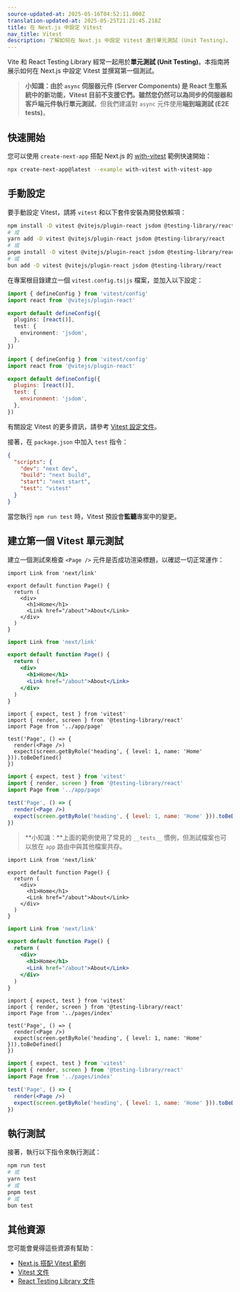 ```yaml
---
source-updated-at: 2025-05-16T04:52:11.000Z
translation-updated-at: 2025-05-25T21:21:45.218Z
title: 在 Next.js 中設定 Vitest
nav_title: Vitest
description: 了解如何在 Next.js 中設定 Vitest 進行單元測試 (Unit Testing)。
---
```


Vite 和 React Testing Library 經常一起用於**單元測試 (Unit Testing)**。本指南將展示如何在 Next.js 中設定 Vitest 並撰寫第一個測試。

> **小知識：**由於 `async` 伺服器元件 (Server Components) 是 React 生態系統中的新功能，Vitest 目前不支援它們。雖然您仍然可以為同步的伺服器和客戶端元件執行**單元測試**，但我們建議對 `async` 元件使用**端到端測試 (E2E tests)**。

## 快速開始

您可以使用 `create-next-app` 搭配 Next.js 的 [with-vitest](https://github.com/vercel/next.js/tree/canary/examples/with-vitest) 範例快速開始：

```bash filename="終端機"
npx create-next-app@latest --example with-vitest with-vitest-app
```

## 手動設定

要手動設定 Vitest，請將 `vitest` 和以下套件安裝為開發依賴項：

```bash filename="終端機"
npm install -D vitest @vitejs/plugin-react jsdom @testing-library/react
# 或
yarn add -D vitest @vitejs/plugin-react jsdom @testing-library/react
# 或
pnpm install -D vitest @vitejs/plugin-react jsdom @testing-library/react
# 或
bun add -D vitest @vitejs/plugin-react jsdom @testing-library/react
```

在專案根目錄建立一個 `vitest.config.ts|js` 檔案，並加入以下設定：

```ts filename="vitest.config.ts" switcher
import { defineConfig } from 'vitest/config'
import react from '@vitejs/plugin-react'

export default defineConfig({
  plugins: [react()],
  test: {
    environment: 'jsdom',
  },
})
```

```js filename="vitest.config.js" switcher
import { defineConfig } from 'vitest/config'
import react from '@vitejs/plugin-react'

export default defineConfig({
  plugins: [react()],
  test: {
    environment: 'jsdom',
  },
})
```

有關設定 Vitest 的更多資訊，請參考 [Vitest 設定文件](https://vitest.dev/config/#configuration)。

接著，在 `package.json` 中加入 `test` 指令：

```json filename="package.json"
{
  "scripts": {
    "dev": "next dev",
    "build": "next build",
    "start": "next start",
    "test": "vitest"
  }
}
```

當您執行 `npm run test` 時，Vitest 預設會**監聽**專案中的變更。

## 建立第一個 Vitest 單元測試

建立一個測試來檢查 `<Page />` 元件是否成功渲染標題，以確認一切正常運作：

<AppOnly>

```tsx filename="app/page.tsx" switcher
import Link from 'next/link'

export default function Page() {
  return (
    <div>
      <h1>Home</h1>
      <Link href="/about">About</Link>
    </div>
  )
}
```

```jsx filename="app/page.jsx" switcher
import Link from 'next/link'

export default function Page() {
  return (
    <div>
      <h1>Home</h1>
      <Link href="/about">About</Link>
    </div>
  )
}
```

```tsx filename="__tests__/page.test.tsx" switcher
import { expect, test } from 'vitest'
import { render, screen } from '@testing-library/react'
import Page from '../app/page'

test('Page', () => {
  render(<Page />)
  expect(screen.getByRole('heading', { level: 1, name: 'Home' })).toBeDefined()
})
```

```jsx filename="__tests__/page.test.jsx" switcher
import { expect, test } from 'vitest'
import { render, screen } from '@testing-library/react'
import Page from '../app/page'

test('Page', () => {
  render(<Page />)
  expect(screen.getByRole('heading', { level: 1, name: 'Home' })).toBeDefined()
})
```

> **小知識：**上面的範例使用了常見的 `__tests__` 慣例，但測試檔案也可以放在 `app` 路由中與其他檔案共存。

</AppOnly>

<PagesOnly>

```tsx filename="pages/index.tsx" switcher
import Link from 'next/link'

export default function Page() {
  return (
    <div>
      <h1>Home</h1>
      <Link href="/about">About</Link>
    </div>
  )
}
```

```jsx filename="pages/index.jsx" switcher
import Link from 'next/link'

export default function Page() {
  return (
    <div>
      <h1>Home</h1>
      <Link href="/about">About</Link>
    </div>
  )
}
```

```tsx filename="__tests__/index.test.tsx" switcher
import { expect, test } from 'vitest'
import { render, screen } from '@testing-library/react'
import Page from '../pages/index'

test('Page', () => {
  render(<Page />)
  expect(screen.getByRole('heading', { level: 1, name: 'Home' })).toBeDefined()
})
```

```jsx filename="__tests__/index.test.jsx" switcher
import { expect, test } from 'vitest'
import { render, screen } from '@testing-library/react'
import Page from '../pages/index'

test('Page', () => {
  render(<Page />)
  expect(screen.getByRole('heading', { level: 1, name: 'Home' })).toBeDefined()
})
```

</PagesOnly>

## 執行測試

接著，執行以下指令來執行測試：

```bash filename="終端機"
npm run test
# 或
yarn test
# 或
pnpm test
# 或
bun test
```

## 其他資源

您可能會覺得這些資源有幫助：

- [Next.js 搭配 Vitest 範例](https://github.com/vercel/next.js/tree/canary/examples/with-vitest)
- [Vitest 文件](https://vitest.dev/guide/)
- [React Testing Library 文件](https://testing-library.com/docs/react-testing-library/intro/)